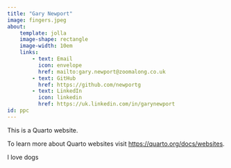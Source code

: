 ```yaml
---
title: "Gary Newport"
image: fingers.jpeg
about:
    template: jolla
    image-shape: rectangle
    image-width: 10em
    links:
        - text: Email
          icon: envelope
          href: mailto:gary.newport@zoomalong.co.uk
        - text: GitHub
          href: https://github.com/newportg
        - text: LinkedIn
          icon: linkedin
          href: https://uk.linkedin.com/in/garynewport
id: ppc
---
```



This is a Quarto website.

To learn more about Quarto websites visit <https://quarto.org/docs/websites>.


:::{#ppc}
I love dogs
:::

```{=html}
<div data-iframe-width="150" data-iframe-height="270" data-share-badge-id="68222207-ca3a-4371-b16c-55b99c48ba68" data-share-badge-host="https://www.credly.com"></div><script type="text/javascript" async src="//cdn.credly.com/assets/utilities/embed.js"></script>
```

